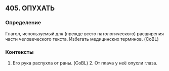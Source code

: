## 405. ОПУХАТЬ
### Определение
Глагол, используемый для (прежде всего патологического) расширения части человеческого текста. Избегать медицинских терминов. (CoBL)

### Контексты
1. Его рука распухла от раны. (CoBL) 2. От плача у неё опухли глаза.

